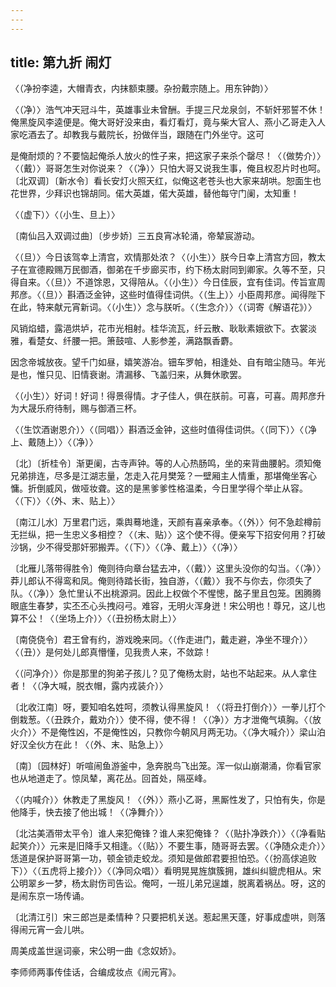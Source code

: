 ```yaml
---
---
---
```

title: 第九折 闹灯
---



〈（净扮李逵，大帽青衣，内抹额束腰。杂扮戴宗随上。用东钟韵）〉

〈（净）〉浩气冲天冠斗牛，英雄事业未曾酬。手提三尺龙泉剑，不斩奸邪誓不休！俺黑旋风李逵便是。俺大哥好没来由，看灯看灯，竟与柴大官人、燕小乙哥走入人家吃酒去了。却教我与戴院长，扮做伴当，跟随在门外坐守。这可

是俺耐烦的？不要恼起俺杀人放火的性子来，把这家子来杀个罄尽！〈（做势介）〉〈（戴）〉哥哥怎生对你说来？〈（净）〉只怕大哥又说我生事，俺且权忍片时也呵。〔北双调〕〔新水令〕看长安灯火照天红，似俺这老苍头也大家来胡哄。恕面生也花世界，少拜识也锦胡同。偌大英雄，偌大英雄，替他每守门阑，太知重！

〈（虚下）〉〈（小生、旦上）〉

〔南仙吕入双调过曲〕〔步步娇〕三五良宵冰轮涌，帝辇宸游动。

〈（旦）〉今日该驾幸上清宫，欢情那处浓？〈（小生）〉朕今日幸上清宫方回，教太子在宣德殿赐万民御酒，御弟在千步廊买市，约下杨太尉同到卿家。久等不至，只得自来。〈（旦）〉不道馀恩，又得陪从。〈（小生）〉今日佳辰，宜有佳词。传旨宣周邦彦。〈（旦）〉斟酒泛金钟，这些时值得佳词供。〈（生上）〉小臣周邦彦。闻得陛下在此，特来献元宵新词。〈（小生）〉念与朕听。〈（生念介）〉〈（词寄《解语花》）〉

风销焰蜡，露浥烘垆，花市光相射。桂华流瓦，纤云散、耿耿素娥欲下。衣裳淡雅，看楚女、纤腰一把。箫鼓喧、人影参差，满路飘香麝。

因念帝城放夜。望千门如昼，嬉笑游冶。钿车罗帕，相逢处、自有暗尘随马。年光是也，惟只见、旧情衰谢。清漏移、飞盖归来，从舞休歌罢。

〈（小生）〉好词！好词！得景得情。才子佳人，俱在朕前。可喜，可喜。周邦彦升为大晟乐府待制，赐与御酒三杯。

〈（生饮酒谢恩介）〉〈（同唱）〉斟酒泛金钟，这些时值得佳词供。〈（同下）〉〈（净上、戴随上）〉〈（净）〉

〔北〕〔折桂令〕渐更阑，古寺声钟。等的人心热肠鸣，坐的来背曲腰躬。须知俺兄弟排连，尽多是江湖志量，怎走入花月樊笼？一壁厢主人情重，那堪俺坐客心慵。折倒威风，做哑妆聋。这的是黑爹爹性格温柔，今日里学得个举止从容。〈（下）〉〈（外、末、贴上）〉

〔南江儿水〕万里君门远，乘舆蓦地逢，天颜有喜亲承奉。〈（外）〉何不急趁樽前无拦纵，把一生忠义多相控？〈（末、贴）〉这个使不得。便亲写下招安何用？打破沙锅，少不得受那奸邪搬弄。〈（下）〉〈（净、戴上）〉〈（净）〉

〔北雁儿落带得胜令〕俺则待向章台猛去冲，〈（戴）〉这里头没你的勾当。〈（净）〉莽儿郎认不得鸾和凤。俺则待踏长街，独自游，〈（戴）〉我不与你去，你须失了队。〈（净）〉急忙里认不出桃源洞。因此上权做个不惺憁，酩子里且包笼。困腾腾眼底生春梦，实丕丕心头拽闷弓。难容，无明火浑身迸！宋公明也！尊兄，这儿也算不公！〈（坐场上介）〉〈（丑扮杨太尉上）〉

〔南侥侥令〕君王曾有约，游戏晚来同。〈（作走进门，戴走避，净坐不理介）〉〈（丑）〉是何处儿郎真懵懂，见我贵人来，不敛踪！

〈（问净介）〉你是那里的狗弟子孩儿？见了俺杨太尉，站也不站起来。从人拿住者！〈（净大喊，脱衣帽，露内戎装介）〉

〔北收江南〕呀，要知咱名姓呵，须教认得黑旋风！〈（将丑打倒介）〉一拳儿打个倒栽葱。〈（丑跌介，戴劝介）〉使不得，使不得！〈（净）〉方才泄俺气填胸。〈（放火介）〉不是俺性凶，不是俺性凶，只教你今朝风月两无功。〈（净大喊介）〉梁山泊好汉全伙方在此！〈（外、末、贴急上）〉

〔南〕〔园林好〕听喧闹鱼游釜中，急奔脱鸟飞出笼。浑一似山崩潮涌，你看官家也从地道走了。惊凤辇，离花丛。回首处，隔巫峰。

〈（内喊介）〉休教走了黑旋风！〈（外）〉燕小乙哥，黑厮性发了，只怕有失，你是他降手，快去接了他出城！〈（净舞介）〉

〔北沽美酒带太平令〕谁人来犯俺锋？谁人来犯俺锋？〈（贴扑净跌介）〉〈（净看贴起笑介）〉元来是旧降手又相逢。〈（贴）〉不要生事，随哥哥去罢。〈（净随众走介）〉恁道是保护哥哥第一功，顿金锁走蛟龙。须知是做郎君要担怕恐。〈（扮高俅追败下）〉〈（五虎将上接介）〉〈（净同众唱）〉看明晃晃旌旗簇拥，雄纠纠貔虎相从。宋公明翠乡一梦，杨太尉伤司告讼。俺呵，一班儿弟兄逞雄，脱离着祸丛。呀，这的是闹东京一场传诵。

〔北清江引〕宋三郎岂是柔情种？只要把机关送。惹起黑天蓬，好事成虚哄，则落得闹元宵一会儿哄。

周美成盖世逞词豪，宋公明一曲《念奴娇》。

李师师两事传佳话，合编成妆点《闹元宵》。